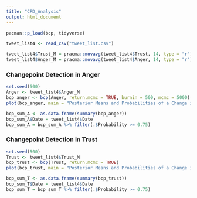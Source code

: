 ```yaml
---
title: "CPD_Analysis"
output: html_document
---
```


```r
pacman::p_load(bcp, tidyverse)
```

```r
tweet_list4 <- read_csv("tweet_list.csv")
```

```r
tweet_list4$Trust_M = pracma::movavg(tweet_list4$Trust, 14, type = "r")
tweet_list4$Anger_M = pracma::movavg(tweet_list4$Anger, 14, type = "r")
```

### Changepoint Detection in Anger

```r
set.seed(500)
Anger <- tweet_list4$Anger_M
bcp_anger <- bcp(Anger, return.mcmc = TRUE, burnin = 500, mcmc = 5000)
plot(bcp_anger, main = "Posterior Means and Probabilities of a Change in Anger")
```

```r
bcp_sum_A <- as.data.frame(summary(bcp_anger))
bcp_sum_A$Date = tweet_list4$Date
bcp_sum_A = bcp_sum_A %>% filter(.$Probability >= 0.75)
```

### Changepoint Detection in Trust

```r
set.seed(500)
Trust <- tweet_list4$Trust_M
bcp_trust <- bcp(Trust, return.mcmc = TRUE)
plot(bcp_trust, main = "Posterior Means and Probabilities of a Change in Trust")
```

```r
bcp_sum_T <- as.data.frame(summary(bcp_trust))
bcp_sum_T$Date = tweet_list4$Date
bcp_sum_T = bcp_sum_T %>% filter(.$Probability >= 0.75)
```